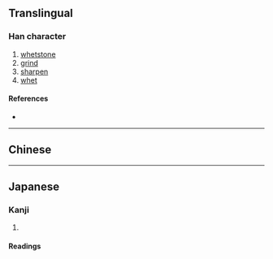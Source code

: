 {{also|厲}}
{{character info}}
==Translingual==

===Han character===
{{Han char|rn=27|rad=厂|as=03|sn=5|four=|canj=MMS|ids=⿸厂万}}

# [[whetstone]]
# [[grind]]
# [[sharpen]]
# [[whet]]

====References====
* {{Han ref|kx=0160.251|dkj=02902|dj=0367.110|hdz=10068.080|uh=5389|ud=21385}}

----

==Chinese==
{{zh-see|厲}}

----

==Japanese==
{{ja-kanji forms|厉|厲|ex=y}}

===Kanji===
{{ja-kanji|grade=|rs=厂万|kyu=厲}}

# {{ja-ex shin|厲|sort=厂万}}

====Readings====
{{ja-readings
|goon=らい<らい
|kanon=らい<らい, れい<れい
|on=れち, れつ
|kun=きつい, と, とぐ, こする
}}